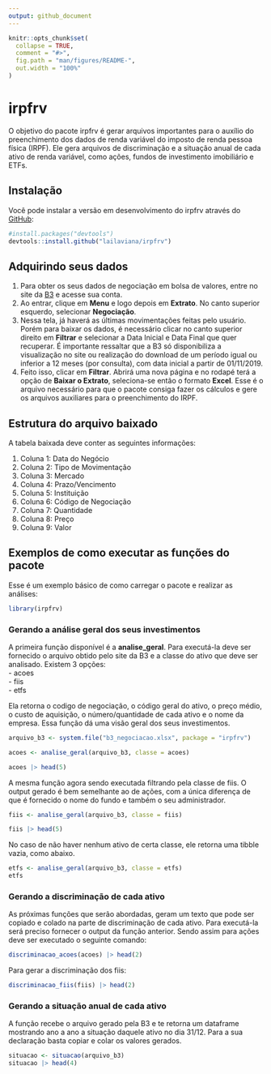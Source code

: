 ```yaml
---
output: github_document
---
```


<!-- README.md is generated from README.Rmd. Please edit that file -->

```r
knitr::opts_chunk$set(
  collapse = TRUE,
  comment = "#>",
  fig.path = "man/figures/README-",
  out.width = "100%"
)
```

# irpfrv

<!-- badges: start -->
<!-- badges: end -->

O objetivo do pacote irpfrv é gerar arquivos importantes para o auxílio do preenchimento dos dados de renda variável do imposto de renda pessoa física (IRPF). Ele gera arquivos de discriminação e a situação anual de cada ativo de renda variável, como ações, fundos de investimento imobiliário e ETFs.

## Instalação

Você pode instalar a versão em desenvolvimento do irpfrv através do [GitHub](https://github.com/):

``` r
#install.packages("devtools")
devtools::install.github("lailaviana/irpfrv")
```


## Adquirindo seus dados

1. Para obter os seus dados de negociação em bolsa de valores, entre no site da [B3](https://www.investidor.b3.com.br/) e acesse sua conta.
2. Ao entrar, clique em **Menu** e logo depois em **Extrato**. No canto superior esquerdo, selecionar **Negociação**. 
3. Nessa tela, já haverá as últimas movimentações feitas pelo usuário. Porém para baixar os dados, é necessário clicar no canto superior direito em **Filtrar** e selecionar a Data Inicial e Data Final que quer recuperar. É importante ressaltar que a B3 só disponibiliza a visualização no site ou realização do download de um período igual ou inferior a 12 meses (por consulta), com data inicial a partir de 01/11/2019. 
4. Feito isso, clicar em **Filtrar**. Abrirá uma nova página e no rodapé terá a opção de **Baixar o Extrato**, seleciona-se então o formato **Excel**. Esse é o arquivo necessário para que o pacote consiga fazer os cálculos e gere os arquivos auxiliares para o preenchimento do IRPF.

## Estrutura do arquivo baixado

A tabela baixada deve conter as seguintes informações:

1. Coluna 1: Data do Negócio  
2. Coluna 2: Tipo de Movimentação  
3. Coluna 3: Mercado  
4. Coluna 4: Prazo/Vencimento  
5. Coluna 5: Instituição  
6. Coluna 6: Código de Negociação  
7. Coluna 7: Quantidade  
8. Coluna 8: Preço  
9. Coluna 9: Valor  

## Exemplos de como executar as funções do pacote

Esse é um exemplo básico de como carregar o pacote e realizar as análises:

```r
library(irpfrv)
```

### Gerando a análise geral dos seus investimentos
A primeira função disponível é a **analise_geral**. Para executá-la deve ser fornecido o arquivo obtido pelo site da B3 e a classe do ativo que deve ser analisado. Existem 3 opções:  
- acoes  
- fiis  
- etfs   

Ela retorna o codigo de negociação, o código geral do ativo, o preço médio, o custo de aquisição, o número/quantidade de cada ativo e o nome da empresa. Essa função dá uma visão geral dos seus investimentos.    

```r
arquivo_b3 <- system.file("b3_negociacao.xlsx", package = "irpfrv")

acoes <- analise_geral(arquivo_b3, classe = acoes)

acoes |> head(5)
```
A mesma função agora sendo executada filtrando pela classe de fiis. O output gerado é bem semelhante ao de ações, com a única diferença de que 
é fornecido o nome do fundo e também o seu administrador. 

```r
fiis <- analise_geral(arquivo_b3, classe = fiis)

fiis |> head(5)
```
No caso de não haver nenhum ativo de certa classe, ele retorna uma tibble vazia, como abaixo. 

```r
etfs <- analise_geral(arquivo_b3, classe = etfs)
etfs
```

### Gerando a discriminação de cada ativo
As próximas funções que serão abordadas, geram um texto que pode ser copiado e colado na parte de discriminação de cada ativo. Para executá-la será preciso fornecer o output da função anterior. Sendo assim para ações deve ser executado o seguinte comando:

```r
discriminacao_acoes(acoes) |> head(2)
```
Para gerar a discriminação dos fiis:  
```r
discriminacao_fiis(fiis) |> head(2)
```

### Gerando a situação anual de cada ativo
A função recebe o arquivo gerado pela B3 e te retorna um dataframe mostrando ano a ano a situação daquele ativo no dia 31/12. Para a sua declaração basta copiar e colar os valores gerados.  

```r
situacao <- situacao(arquivo_b3)
situacao |> head(4)
```

